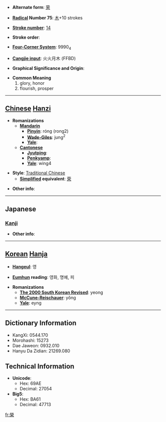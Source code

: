 * '''Alternate form''': [[荣]]

* '''[[Wiktionary:Chinese radical index| Radical]] Number 75''': [[Wiktionary:Chinese radical index 木|木]]+10 strokes

* '''[[Wiktionary:Chinese total strokes index|Stroke number]]''': [[Wiktionary:Chinese total strokes index 14|14]]

* '''Stroke order''': 

* '''[[Wiktionary:Chinese four corner index|Four-Corner System]]''': 9990<sub>4</sub>

* '''[[Wiktionary:Chinese Cangjie index|Cangjie input]]''': 火火月木 (FFBD)

* '''Graphical Significance and Origin''': 

* '''Common Meaning'''
*#glory, honor
*# flourish, prosper


----

== [[Chinese]] [[Hanzi]] ==

* '''Romanizations'''
** '''[[Mandarin]]'''
*** '''[[Pinyin]]''': róng (rong2)
*** '''[[Wade-Giles]]''': jung<sup>2</sup>
*** '''[[Yale]]''': 
** '''[[Cantonese]]'''
*** '''[[Jyutping]]''':
*** '''[[Penkyamp]]''': 
*** '''[[Yale]]''': wing4

* '''Style''': [[Traditional Chinese]] 
** '''[[Simplified Chinese|Simplified]] equivalent''': [[荣]]

* '''Other info''': 

----

==Japanese==
===[[Kanji]]===
{{kanji|on readings=[[えい]] (ei), [[よう]] (yō)
|kun readings=[[さかえる]] (sakaeru), [[はえ]] (hae)
}}

* '''Other info''':  

----

== [[Korean]] [[Hanja]] ==

* '''[[Hangeul]]''': 영

* '''[[Eumhun]] reading''': 영화, 명예, 피

* '''Romanizations'''
** '''[[The 2000 South Korean Revised Romanization|The 2000 South Korean Revised]]''': yeong
** '''[[McCune-Reischauer]]''': yŏng
** '''[[Yale]]''': eyng

----

== Dictionary Information ==

* KangXi: 0544.170
* Morohashi: 15273
* Dae Jaweon: 0932.010
* Hanyu Da Zidian: 21269.080

== Technical Information ==

* '''Unicode''':
** Hex: 69AE
** Decimal: 27054
* '''Big5''':
** Hex: BA61
** Decimal: 47713

[[fr:榮]]